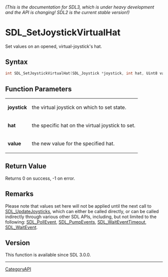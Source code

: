 ====== (This is the documentation for SDL3, which is under heavy development and the API is changing! SDL2 is the current stable version!) ======
= SDL_SetJoystickVirtualHat =

Set values on an opened, virtual-joystick's hat.

== Syntax ==

<syntaxhighlight lang='c'>
int SDL_SetJoystickVirtualHat(SDL_Joystick *joystick, int hat, Uint8 value);
</syntaxhighlight>

== Function Parameters ==

{|
|'''joystick'''
|the virtual joystick on which to set state.
|-
|'''hat'''
|the specific hat on the virtual joystick to set.
|-
|'''value'''
|the new value for the specified hat.
|}

== Return Value ==

Returns 0 on success, -1 on error.

== Remarks ==

Please note that values set here will not be applied until the next call to
[[SDL_UpdateJoysticks]], which can either be called directly, or can be
called indirectly through various other SDL APIs, including, but not
limited to the following: [[SDL_PollEvent]], [[SDL_PumpEvents]],
[[SDL_WaitEventTimeout]], [[SDL_WaitEvent]].

== Version ==

This function is available since SDL 3.0.0.

----
[[CategoryAPI]]


